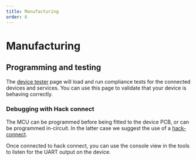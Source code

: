 ```yaml
---
title: Manufacturing
order: 6
---
```


# Manufacturing

## Programming and testing

The [device tester](/tools/device-tester/) page will load and run compliance tests for the connected
devices and services. You can use this page to validate that your device is behaving correctly.

### Debugging with Hack connect

The MCU can be programmed before being fitted to the device PCB, or can be programmed in-circuit. In the latter case we suggest the use of a [hack-connect](https://arcade.makecode.com/hardware/dbg#:~:text=Hack--,connect,-XS).

Once connected to hack connect, you can use the console view in the tools to listen for the UART output
on the device.